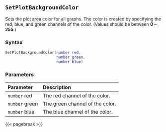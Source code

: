 ## `SetPlotBackgroundColor` {#batch-setplotbackgroundcolor}

Sets the plot area color for all graphs. The color is created by specifying the red, blue, and green channels of the color.
(Values should be between **0** -- **255**.)

### Syntax {-}

``` .lua
SetPlotBackgroundColor(number red,
                       number green,
                       number blue)
```

### Parameters {-}

**Parameter** | **Description**
| :-- | :-- |
`number` red | The red channel of the color.
`number` green | The green channel of the color.
`number` blue | The blue channel of the color.

{{< pagebreak >}}